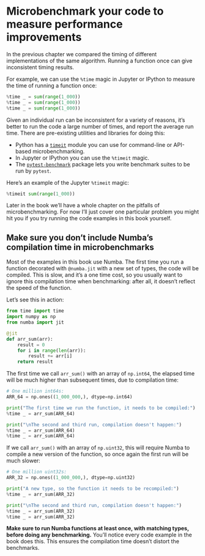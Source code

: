 # Microbenchmark your code to measure performance improvements

In the previous chapter we compared the timing of different implementations of the same algorithm.
Running a function once can give inconsistent timing results.

For example, we can use the `%time` magic in Jupyter or IPython to measure the time of running a function once:

```python
%time _ = sum(range(1_000))
%time _ = sum(range(1_000))
%time _ = sum(range(1_000))
```

Given an individual run can be inconsistent for a variety of reasons, it's better to run the code a large number of times, and report the average run time.
There are pre-existing utilities and libraries for doing this:

* Python has a [`timeit`](https://docs.python.org/3/library/timeit.html) module you can use for command-line or API-based microbenchmarking.
* In Jupyter or IPython you can use the `%timeit` magic.
* The [`pytest-benchmark`](https://pypi.org/project/pytest-benchmark/) package lets you write benchmark suites to be run by `pytest`.

Here's an example of the Jupyter `%timeit` magic:

```python
%timeit sum(range(1_000))
```

Later in the book we'll have a whole chapter on the pitfalls of microbenchmarking.
For now I'll just cover one particular problem you might hit you if you try running the code examples in this book yourself.

## Make sure you don't include Numba's compilation time in microbenchmarks

Most of the examples in this book use Numba.
The first time you run a function decorated with `@numba.jit` with a new set of types, the code will be compiled.
This is slow, and it's a one time cost, so you usually want to ignore this compilation time when benchmarking: after all, it doesn't reflect the speed of the function.

Let's see this in action:

```python
from time import time
import numpy as np
from numba import jit

@jit
def arr_sum(arr):
    result = 0
    for i in range(len(arr)):
        result += arr[i]
    return result
```

The first time we call `arr_sum()` with an array of `np.int64`, the elapsed time will be much higher than subsequent times, due to compilation time:

```python
# One million int64s:
ARR_64 = np.ones((1_000_000,), dtype=np.int64)

print("The first time we run the function, it needs to be compiled:")
%time _ = arr_sum(ARR_64)

print("\nThe second and third run, compilation doesn't happen:")
%time _ = arr_sum(ARR_64)
%time _ = arr_sum(ARR_64)
```

If we call `arr_sum()` with an array of `np.uint32`, this will require Numba to compile a new version of the function, so once again the first run will be much slower:

```python
# One million uint32s:
ARR_32 = np.ones((1_000_000,), dtype=np.uint32)

print("A new type, so the function it needs to be recompiled:")
%time _ = arr_sum(ARR_32)

print("\nThe second and third run, compilation doesn't happen:")
%time _ = arr_sum(ARR_32)
%time _ = arr_sum(ARR_32)
```

**Make sure to run Numba functions at least once, with matching types, before doing any benchmarking.**
You'll notice every code example in the book does this.
This ensures the compilation time doesn't distort the benchmarks.
